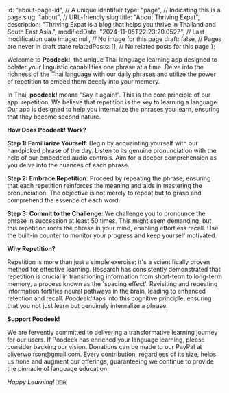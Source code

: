   id: "about-page-id", // A unique identifier
  type: "page", // Indicating this is a page
  slug: "about", // URL-friendly slug
  title: "About Thriving Expat",
  description:
    "Thriving Expat is a blog that helps you thrive in Thailand and South East Asia.",
  modifiedDate: "2024-11-05T22:23:20.052Z", // Last modification date
  image: null, // No image for this page
  draft: false, // Pages are never in draft state
  relatedPosts: [], // No related posts for this page
};

Welcome to **Poodeek!**, the unique Thai language learning app designed to bolster your linguistic capabilities one phrase at a time. Delve into the richness of the Thai language with our daily phrases and utilize the power of repetition to embed them deeply into your memory.

In Thai, **poodeek!** means "Say it again!". This is the core principle of our app: repetition. We believe that repetition is the key to learning a language. Our app is designed to help you internalize the phrases you learn, ensuring that they become second nature.

**How Does Poodeek! Work?**

**Step 1: Familiarize Yourself**: Begin by acquainting yourself with our handpicked phrase of the day. Listen to its genuine pronunciation with the help of our embedded audio controls. Aim for a deeper comprehension as you delve into the nuances of each phrase.

**Step 2: Embrace Repetition**: Proceed by repeating the phrase, ensuring that each repetition reinforces the meaning and aids in mastering the pronunciation. The objective is not merely to repeat but to grasp and comprehend the essence of each word.

**Step 3: Commit to the Challenge**: We challenge you to pronounce the phrase in succession at least 50 times. This might seem demanding, but this repetition roots the phrase in your mind, enabling effortless recall. Use the built-in counter to monitor your progress and keep yourself motivated.

**Why Repetition?**

Repetition is more than just a simple exercise; it's a scientifically proven method for effective learning. Research has consistently demonstrated that repetition is crucial in transitioning information from short-term to long-term memory, a process known as the 'spacing effect'. Revisiting and repeating information fortifies neural pathways in the brain, leading to enhanced retention and recall. _Poodeek!_ taps into this cognitive principle, ensuring that you not just learn but genuinely internalize a phrase.

**Support Poodeek!**

We are fervently committed to delivering a transformative learning journey for our users. If Poodeek has enriched your language learning, please consider backing our vision. Donations can be made to our PayPal at oliverwolfson@gmail.com. Every contribution, regardless of its size, helps us hone and augment our offerings, guaranteeing we continue to provide the pinnacle of language education.

_Happy Learning!_ 🇹🇭
